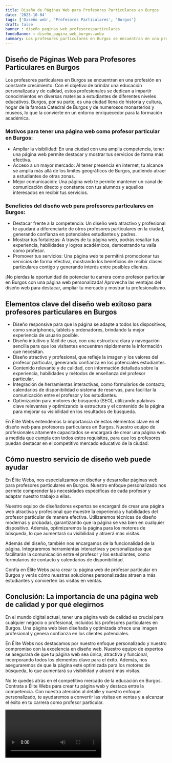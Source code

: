 ```yaml
---
title: Diseño de Páginas Web para Profesores Particulares en Burgos
date: '2023-10-04'
tags: ['Diseño web', 'Profesores Particulares', 'Burgos']
draft: false
banner : diseño_paginas_web_profesoresparticulares
fondoBanner : diseño_pagina_web_burgos.webp
summary: Los profesores particulares en Burgos se encuentran en una profesión en constante crecimiento. Con el objetivo de brindar una educación personalizada y de calidad, estos profesionales se dedican a impartir conocimientos en diversas materias a estudiantes de diferentes niveles educativos. Burgos, por su parte, es una ciudad llena de historia y cultura, hogar de la famosa Catedral de Burgos y de numerosos monasterios y museos, lo que la convierte en un entorno enriquecedor para la formación académica.
---
```


## Diseño de Páginas Web para Profesores Particulares en Burgos

Los profesores particulares en Burgos se encuentran en una profesión en constante crecimiento. Con el objetivo de brindar una educación personalizada y de calidad, estos profesionales se dedican a impartir conocimientos en diversas materias a estudiantes de diferentes niveles educativos. Burgos, por su parte, es una ciudad llena de historia y cultura, hogar de la famosa Catedral de Burgos y de numerosos monasterios y museos, lo que la convierte en un entorno enriquecedor para la formación académica.

### Motivos para tener una página web como profesor particular en Burgos:

- Ampliar la visibilidad: En una ciudad con una amplia competencia, tener una página web permite destacar y mostrar tus servicios de forma más efectiva.
- Acceso a un mayor mercado: Al tener presencia en internet, tu alcance se amplía más allá de los límites geográficos de Burgos, pudiendo atraer a estudiantes de otras zonas.
- Mejor comunicación: Una página web te permite mantener un canal de comunicación directo y constante con tus alumnos y aquellos interesados en recibir tus servicios.

### Beneficios del diseño web para profesores particulares en Burgos:

- Destacar frente a la competencia: Un diseño web atractivo y profesional te ayudará a diferenciarte de otros profesores particulares en la ciudad, generando confianza en potenciales estudiantes y padres.
- Mostrar tus fortalezas: A través de tu página web, podrás resaltar tus experiencia, habilidades y logros académicos, demostrando tu valía como profesor.
- Promover tus servicios: Una página web te permitirá promocionar tus servicios de forma efectiva, mostrando los beneficios de recibir clases particulares contigo y generando interés entre posibles clientes.

¡No pierdas la oportunidad de potenciar tu carrera como profesor particular en Burgos con una página web personalizada! Aprovecha las ventajas del diseño web para destacar, ampliar tu mercado y mostrar tu profesionalismo.

<GifSeo />

<Cta />

## Elementos clave del diseño web exitoso para profesores particulares en Burgos

- Diseño responsive para que la página se adapte a todos los dispositivos, como smartphones, tablets y ordenadores, brindando la mejor experiencia de usuario posible.
- Diseño intuitivo y fácil de usar, con una estructura clara y navegación sencilla para que los visitantes encuentren rápidamente la información que necesitan.
- Diseño atractivo y profesional, que refleje la imagen y los valores del profesor particular, generando confianza en los potenciales estudiantes.
- Contenido relevante y de calidad, con información detallada sobre la experiencia, habilidades y métodos de enseñanza del profesor particular.
- Integración de herramientas interactivas, como formularios de contacto, calendarios de disponibilidad o sistema de reservas, para facilitar la comunicación entre el profesor y los estudiantes.
- Optimización para motores de búsqueda (SEO), utilizando palabras clave relevantes y optimizando la estructura y el contenido de la página para mejorar su visibilidad en los resultados de búsqueda.

En Élite Webs entendemos la importancia de estos elementos clave en el diseño web para profesores particulares en Burgos. Nuestro equipo de profesionales altamente capacitados se encargará de crear una página web a medida que cumpla con todos estos requisitos, para que los profesores puedan destacar en el competitivo mercado educativo de la ciudad.

## Cómo nuestro servicio de diseño web puede ayudar

En Élite Webs, nos especializamos en diseñar y desarrollar páginas web para profesores particulares en Burgos. Nuestro enfoque personalizado nos permite comprender las necesidades específicas de cada profesor y adaptar nuestro trabajo a ellas.

Nuestro equipo de diseñadores expertos se encargará de crear una página web atractiva y profesional que muestre la experiencia y habilidades del profesor particular de manera efectiva. Utilizaremos técnicas de diseño modernas y probadas, garantizando que la página se vea bien en cualquier dispositivo. Además, optimizaremos la página para los motores de búsqueda, lo que aumentará su visibilidad y atraerá más visitas.

Además del diseño, también nos encargamos de la funcionalidad de la página. Integraremos herramientas interactivas y personalizadas que facilitarán la comunicación entre el profesor y los estudiantes, como formularios de contacto y calendarios de disponibilidad.

Confía en Élite Webs para crear tu página web de profesor particular en Burgos y verás cómo nuestras soluciones personalizadas atraen a más estudiantes y convierten las visitas en ventas.

## Conclusión: La importancia de una página web de calidad y por qué elegirnos

En el mundo digital actual, tener una página web de calidad es crucial para cualquier negocio o profesional, incluidos los profesores particulares en Burgos. Una página web bien diseñada y optimizada ofrece una imagen profesional y genera confianza en los clientes potenciales.

En Élite Webs nos destacamos por nuestro enfoque personalizado y nuestro compromiso con la excelencia en diseño web. Nuestro equipo de expertos se asegurará de que tu página web sea única, atractiva y funcional, incorporando todos los elementos clave para el éxito. Además, nos aseguraremos de que la página esté optimizada para los motores de búsqueda, lo que aumentará su visibilidad y atraerá más visitas.

No te quedes atrás en el competitivo mercado de la educación en Burgos. Contrata a Élite Webs para crear tu página web y destaca entre la competencia. Con nuestra atención al detalle y nuestro enfoque personalizado, te ayudaremos a convertir las visitas en ventas y a alcanzar el éxito en tu carrera como profesor particular.

<Video />

<CtaBot job='Profesores Particulares' city='Burgos'/>

<Gmaps query='Burgos+españa+maps' />